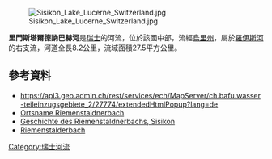 {{Coord|46.94926|N|8.61951|E|display=title}}
[[Image:Sisikon_Lake_Lucerne_Switzerland.jpg|right]]

'''里門斯塔爾德訥巴赫河'''是[[瑞士|瑞士]]的河流，位於該國中部，流經[[烏里州|烏里州]]，屬於[[羅伊斯河|羅伊斯河]]的右支流，河道全長8.2公里，流域面積27.5平方公里。

==參考資料==
* https://api3.geo.admin.ch/rest/services/ech/MapServer/ch.bafu.wasser-teileinzugsgebiete_2/27774/extendedHtmlPopup?lang=de {{Wayback|url=https://api3.geo.admin.ch/rest/services/ech/MapServer/ch.bafu.wasser-teileinzugsgebiete_2/27774/extendedHtmlPopup?lang=de |date=20160920070124 }}
* [https://search.ortsnamen.ch/record/16007769 Ortsname Riemenstaldnerbach] {{Wayback|url=https://search.ortsnamen.ch/record/16007769 |date=20160917165817 }}
* [http://www.sisikon.ch/de/portrait/geschichte/welcome.php?action=showinfo&info_id=4252 Geschichte des Riemenstaldnerbachs, Sisikon] {{Wayback|url=http://www.sisikon.ch/de/portrait/geschichte/welcome.php?action=showinfo&info_id=4252 |date=20210122023327 }}
* [http://www.historisches-sisikon.ch/100_j_wasser.html Riemenstalderbach] {{Wayback|url=http://www.historisches-sisikon.ch/100_j_wasser.html |date=20180815202540 }}

{{Switzerland-geo-stub}}
[[Category:瑞士河流|Category:瑞士河流]]